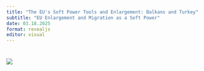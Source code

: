 ```yaml
---
title: "The EU's Soft Power Tools and Enlargement: Balkans and Turkey"
subtitle: "EU Enlargement and Migration as a Soft Power"
date: 03.18.2025
format: revealjs
editor: visual
---
```


# ![](images/week%2013.png)

